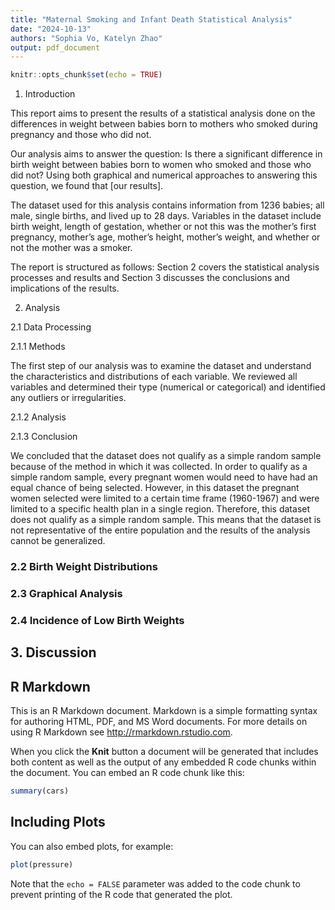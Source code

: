 ```yaml
---
title: "Maternal Smoking and Infant Death Statistical Analysis"
date: "2024-10-13"
authors: "Sophia Vo, Katelyn Zhao"
output: pdf_document
---
```


```r
knitr::opts_chunk$set(echo = TRUE)
```

1. Introduction

This report aims to present the results of a statistical analysis done on the differences in weight between babies born to mothers who smoked during pregnancy and those who did not. 

Our analysis aims to answer the question:  Is there a significant difference in birth weight between babies born to women who smoked and those who did not? Using both graphical and numerical approaches to answering this question, we found that [our results].

The dataset used for this analysis contains information from 1236 babies; all male, single births, and lived up to 28 days. Variables in the dataset include birth weight, length of gestation, whether or not this was the mother's first pregnancy, mother's age, mother's height, mother's weight, and whether or not the mother was a smoker. 

The report is structured as follows: Section 2 covers the statistical analysis processes and results and Section 3 discusses the conclusions and implications of the results.


2. Analysis

2.1 Data Processing

2.1.1 Methods

The first step of our analysis was to examine the dataset and understand the characteristics and distributions of each variable. We reviewed all variables and determined their type (numerical or categorical) and identified any outliers or irregularities. 

2.1.2 Analysis



2.1.3 Conclusion

We concluded that the dataset does not qualify as a simple random sample because of the method in which it was collected. In order to qualify as a simple random sample, every pregnant women would need to have had an equal chance of being selected. However, in this dataset the pregnant women selected were limited to a certain time frame (1960-1967) and were limited to a specific health plan in a single region. Therefore, this dataset does not qualify as a simple random sample. This means that the dataset is not representative of the entire population and the results of the analysis cannot be generalized.

### 2.2 Birth Weight Distributions

### 2.3 Graphical Analysis

### 2.4 Incidence of Low Birth Weights

## 3. Discussion










## R Markdown

This is an R Markdown document. Markdown is a simple formatting syntax for authoring HTML, PDF, and MS Word documents. For more details on using R Markdown see <http://rmarkdown.rstudio.com>.

When you click the **Knit** button a document will be generated that includes both content as well as the output of any embedded R code chunks within the document. You can embed an R code chunk like this:

```r
summary(cars)
```

## Including Plots

You can also embed plots, for example:

```r
plot(pressure)
```

Note that the `echo = FALSE` parameter was added to the code chunk to prevent printing of the R code that generated the plot.
